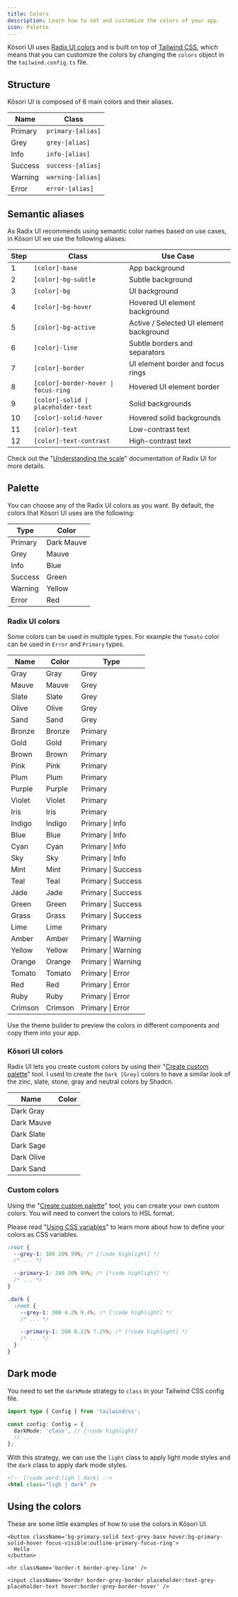 ```yaml
---
title: Colors
description: Learn how to set and customize the colors of your app.
icon: Palette
---
```


Kõsori UI uses [Radix UI colors](https://www.radix-ui.com/colors) and is built on top of [Tailwind CSS](https://tailwindcss.com), which means that you can customize the colors by changing the `colors` object in the `tailwind.config.ts` file.

## Structure

Kõsori UI is composed of 6 main colors and their aliases.

| Name                                                                         | Class             |
| ---------------------------------------------------------------------------- | ----------------- |
| <div className='size-3 rounded-full inline-flex bg-primary-solid' /> Primary | `primary-[alias]` |
| <div className='size-3 rounded-full inline-flex bg-grey-solid' /> Grey       | `grey-[alias]`    |
| <div className='size-3 rounded-full inline-flex bg-info-solid' /> Info       | `info-[alias]`    |
| <div className='size-3 rounded-full inline-flex bg-success-solid' /> Success | `success-[alias]` |
| <div className='size-3 rounded-full inline-flex bg-warning-solid' /> Warning | `warning-[alias]` |
| <div className='size-3 rounded-full inline-flex bg-error-solid' /> Error     | `error-[alias]`   |

## Semantic aliases

As Radix UI recommends using semantic color names based on use cases, in Kõsori UI we use the following aliases:

| Step | Class                                | Use Case                                |
| ---- | ------------------------------------ | --------------------------------------- |
| 1    | `[color]-base`                       | App background                          |
| 2    | `[color]-bg-subtle`                  | Subtle background                       |
| 3    | `[color]-bg`                         | UI background                           |
| 4    | `[color]-bg-hover`                   | Hovered UI element background           |
| 5    | `[color]-bg-active`                  | Active / Selected UI element background |
| 6    | `[color]-line`                       | Subtle borders and separators           |
| 7    | `[color]-border`                     | UI element border and focus rings       |
| 8    | `[color]-border-hover \| focus-ring` | Hovered UI element border               |
| 9    | `[color]-solid \| placeholder-text`  | Solid backgrounds                       |
| 10   | `[color]-solid-hover`                | Hovered solid backgrounds               |
| 11   | `[color]-text`                       | Low-contrast text                       |
| 12   | `[color]-text-contrast`              | High-contrast text                      |

Check out the "[Understanding the scale](https://www.radix-ui.com/colors/docs/palette-composition/understanding-the-scale)" documentation of Radix UI for more details.

## Palette

You can choose any of the Radix UI colors as you want.
By default, the colors that Kõsori UI uses are the following:

| Type    | Color                                                                           |
| ------- | ------------------------------------------------------------------------------- |
| Primary | <div className='size-3 rounded-full inline-flex bg-primary-solid' /> Dark Mauve |
| Grey    | <div className='size-3 rounded-full inline-flex bg-grey-solid' /> Mauve         |
| Info    | <div className='size-3 rounded-full inline-flex bg-info-solid' /> Blue          |
| Success | <div className='size-3 rounded-full inline-flex bg-success-solid' /> Green      |
| Warning | <div className='size-3 rounded-full inline-flex bg-warning-solid' /> Yellow     |
| Error   | <div className='size-3 rounded-full inline-flex bg-error-solid' /> Red          |

### Radix UI colors

Some colors can be used in multiple types. For example the `Tomato` color can be used in `Error` and `Primary` types.

| Name    | Color                                                                    | Type               |
| ------- | ------------------------------------------------------------------------ | ------------------ |
| Gray    | <div className='size-3 rounded-full inline-flex bg-gray-9' /> Gray       | Grey               |
| Mauve   | <div className='size-3 rounded-full inline-flex bg-mauve-9' /> Mauve     | Grey               |
| Slate   | <div className='size-3 rounded-full inline-flex bg-slate-9' /> Slate     | Grey               |
| Olive   | <div className='size-3 rounded-full inline-flex bg-olive-9' /> Olive     | Grey               |
| Sand    | <div className='size-3 rounded-full inline-flex bg-sand-9' /> Sand       | Grey               |
| Bronze  | <div className='size-3 rounded-full inline-flex bg-bronze-9' /> Bronze   | Primary            |
| Gold    | <div className='size-3 rounded-full inline-flex bg-gold-9' /> Gold       | Primary            |
| Brown   | <div className='size-3 rounded-full inline-flex bg-brown-9' /> Brown     | Primary            |
| Pink    | <div className='size-3 rounded-full inline-flex bg-pink-9' /> Pink       | Primary            |
| Plum    | <div className='size-3 rounded-full inline-flex bg-plum-9' /> Plum       | Primary            |
| Purple  | <div className='size-3 rounded-full inline-flex bg-purple-9' /> Purple   | Primary            |
| Violet  | <div className='size-3 rounded-full inline-flex bg-violet-9' /> Violet   | Primary            |
| Iris    | <div className='size-3 rounded-full inline-flex bg-iris-9' /> Iris       | Primary            |
| Indigo  | <div className='size-3 rounded-full inline-flex bg-indigo-9' /> Indigo   | Primary \| Info    |
| Blue    | <div className='size-3 rounded-full inline-flex bg-blue-9' /> Blue       | Primary \| Info    |
| Cyan    | <div className='size-3 rounded-full inline-flex bg-cyan-9' /> Cyan       | Primary \| Info    |
| Sky     | <div className='size-3 rounded-full inline-flex bg-sky-9' /> Sky         | Primary \| Info    |
| Mint    | <div className='size-3 rounded-full inline-flex bg-mint-9' /> Mint       | Primary \| Success |
| Teal    | <div className='size-3 rounded-full inline-flex bg-teal-9' /> Teal       | Primary \| Success |
| Jade    | <div className='size-3 rounded-full inline-flex bg-jade-9' /> Jade       | Primary \| Success |
| Green   | <div className='size-3 rounded-full inline-flex bg-green-9' /> Green     | Primary \| Success |
| Grass   | <div className='size-3 rounded-full inline-flex bg-grass-9' /> Grass     | Primary \| Success |
| Lime    | <div className='size-3 rounded-full inline-flex bg-lime-9' /> Lime       | Primary            |
| Amber   | <div className='size-3 rounded-full inline-flex bg-amber-9' /> Amber     | Primary \| Warning |
| Yellow  | <div className='size-3 rounded-full inline-flex bg-yellow-9' /> Yellow   | Primary \| Warning |
| Orange  | <div className='size-3 rounded-full inline-flex bg-orange-9' /> Orange   | Primary \| Warning |
| Tomato  | <div className='size-3 rounded-full inline-flex bg-tomato-9' /> Tomato   | Primary \| Error   |
| Red     | <div className='size-3 rounded-full inline-flex bg-red-9' /> Red         | Primary \| Error   |
| Ruby    | <div className='size-3 rounded-full inline-flex bg-ruby-9' /> Ruby       | Primary \| Error   |
| Crimson | <div className='size-3 rounded-full inline-flex bg-crimson-9' /> Crimson | Primary \| Error   |

Use the theme builder to preview the colors in different components and copy them into your app.

### Kõsori UI colors

Radix UI lets you create custom colors by using their "[Create custom palette](https://www.radix-ui.com/colors/custom)" tool.
I used to create the `Dark [Grey]` colors to have a similar look of the zinc, slate, stone, gray and neutral colors by Shadcn.

| Name       | Color                                                               |
| ---------- | ------------------------------------------------------------------- |
| Dark Gray  | <div className='size-3 rounded-full inline-flex bg-dark-gray-9' />  |
| Dark Mauve | <div className='size-3 rounded-full inline-flex bg-dark-mauve-9' /> |
| Dark Slate | <div className='size-3 rounded-full inline-flex bg-dark-slate-9' /> |
| Dark Sage  | <div className='size-3 rounded-full inline-flex bg-dark-sage-9' />  |
| Dark Olive | <div className='size-3 rounded-full inline-flex bg-dark-olive-9' /> |
| Dark Sand  | <div className='size-3 rounded-full inline-flex bg-dark-sand-9' />  |

### Custom colors

Using the "[Create custom palette](https://www.radix-ui.com/colors/custom)" tool, you can create your own custom colors.
You will need to convert the colors to HSL format.

Please read "[Using CSS variables](https://tailwindcss.com/docs/customizing-colors#using-css-variables)" to learn more about how to define your colors as CSS variables.

```css title="globals.css"
:root {
  --grey-1: 300 20% 99%; /* [!code highlight] */
  /* ... */

  --primary-1: 240 20% 99%; /* [!code highlight] */
  /* ... */
}

.dark {
  :root {
    --grey-1: 300 4.2% 9.4%; /* [!code highlight] */
    /* ... */

    --primary-1: 260 8.11% 7.25%; /* [!code highlight] */
    /* ... */
  }
}
```

## Dark mode

You need to set the `darkMode` strategy to `class` in your Tailwind CSS config file.

```ts title="tailwind.config.ts"
import type { Config } from 'tailwindcss';

const config: Config = {
  darkMode: 'class', // [!code highlight]
  // ...
};
```

With this strategy, we can use the `light` class to apply light mode styles and the `dark` class to apply dark mode styles.

```html
<!-- [!code word:ligh | dark] -->
<html class="ligh | dark" />
```

## Using the colors

These are some little examples of how to use the colors in Kõsori UI.

```tsx
<button className='bg-primary-solid text-grey-base hover:bg-primary-solid-hover focus-visible:outline-primary-focus-ring'>
  Hello
</button>
```

```tsx
<hr className='border-t border-grey-line' />
```

```tsx
<input className='border border-grey-border placeholder:text-grey-placeholder-text hover:border-grey-border-hover' />
```
